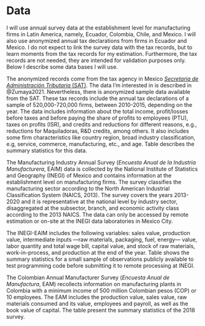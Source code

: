 # Data

I will use annual survey data at the establishment level for manufacturing firms in Latin America, namely, Ecuador, Colombia, Chile, and Mexico. I will also use anonymized annual tax declarations from firms in Ecuador and Mexico. I do not expect to link the survey data with the tax records, but to learn moments from the tax records for my estimation. Furthermore, the tax records are not needed, they are intended for validation purposes only. Below I describe some data bases I will use.

The anonymized records come from the tax agency in Mexico [*Secretaria de Administración Tributaria* (SAT)](http://omawww.sat.gob.mx/cifras_sat/Paginas/inicio.html). The data I'm interested in is described in @Zumaya2021. Nevertheless, there is anonymized sample data available from the SAT. These tax records include the annual tax declarations of a sample of 520,000-720,000 firms, between 2010-2015, depending on the year. The data includes information about the total income, profit/losses before taxes and before paying the share of profits to employees (PTU), taxes on profits (ISR), and credits and reductions for different reasons, e.g., reductions for Maquiladoras, R&D credits, among others. It also includes some firm characteristics like country region, broad industry classification, e.g, service, commerce, manufacturing, etc., and age. Table \ref{tab:tax_table} describes the summary statistics for this data.

\input{tables/tax_table} 

The Manufacturing Industry Annual Survey (*Encuesta Anual de la Industria Manufacturera*, EAIM) data is collected by the National Institute of Statistics and Geography (INEGI) of Mexico and contains information at the establishment level on manufacturing firms. The survey classifies the manufacturing sector according to the North American Industrial Classification System (NAICS, 2013). The survey covers the years 2013-2020 and it is representative at the national level by industry sector, disaggregated at the subsector, branch, and economic activity class according to the 2013 NAICS. The data can only be accessed by remote estimation or on-site at the INEGI data laboratories in Mexico City.

The INEGI-EAIM includes the following variables: sales value, production value, intermediate inputs —raw materials, packaging, fuel, energy— value, labor quantity and total wage bill, capital value, and stock of raw materials, work-in-process, and production at the end of the year. Table \ref{tab:eaim_table} shows the summary statistics for a small sample of observations publicly available to test programming code before submitting it to remote processing at INEGI.

\input{tables/eaim_table}

The Colombian Annual Manufacturer Survey (*Encuesta Anual de Manufactura*, EAM) recollects information on manufacturing plants in Colombia with a minimum income of 500 million Colombian pesos (COP) or 10 employees. The EAM includes the production value, sales value, raw materials consumed and its value, employees and payroll, as well as the book value of capital. The table \ref{tab:col_table} present the summary statistics of the 2018 survey.

\input{tables/col_table}


